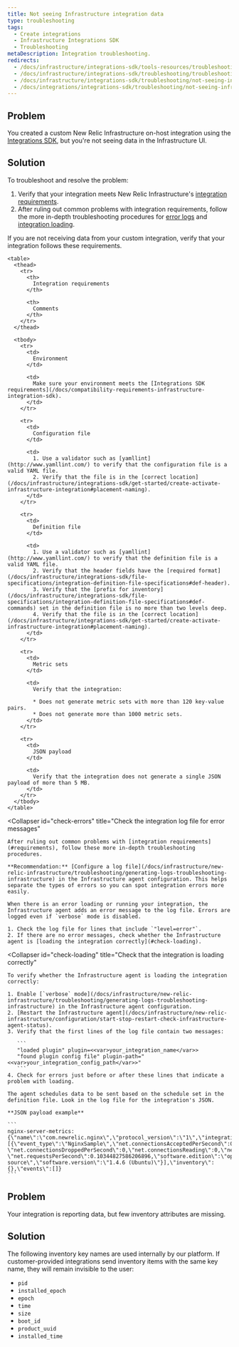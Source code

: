 ```yaml
---
title: Not seeing Infrastructure integration data
type: troubleshooting
tags:
  - Create integrations
  - Infrastructure Integrations SDK
  - Troubleshooting
metaDescription: Integration troubleshooting.
redirects:
  - /docs/infrastructure/integrations-sdk/tools-resources/troubleshooting-not-seeing-integration-data
  - /docs/infrastructure/integrations-sdk/troubleshooting/troubleshooting-not-seeing-integration-data
  - /docs/infrastructure/integrations-sdk/troubleshooting/not-seeing-infrastructure-integration-data
  - /docs/integrations/integrations-sdk/troubleshooting/not-seeing-infrastructure-integration-data
---
```


## Problem

You created a custom New Relic Infrastructure on-host integration using the [Integrations SDK](/docs/integrations/integrations-sdk/getting-started/introduction-infrastructure-integrations-sdk), but you're not seeing data in the Infrastructure UI.

## Solution

To troubleshoot and resolve the problem:

1. Verify that your integration meets New Relic Infrastructure's [integration requirements](#requirements).
2. After ruling out common problems with integration requirements, follow the more in-depth troubleshooting procedures for [error logs](#check-errors) and [integration loading](#check-loading).

<CollapserGroup>
  <Collapser
    id="requirements"
    title="Troubleshoot integration requirements"
  >
    If you are not receiving data from your custom integration, verify that your integration follows these requirements.

    <table>
      <thead>
        <tr>
          <th>
            Integration requirements
          </th>

          <th>
            Comments
          </th>
        </tr>
      </thead>

      <tbody>
        <tr>
          <td>
            Environment
          </td>

          <td>
            Make sure your environment meets the [Integrations SDK requirements](/docs/compatibility-requirements-infrastructure-integration-sdk).
          </td>
        </tr>

        <tr>
          <td>
            Configuration file
          </td>

          <td>
            1. Use a validator such as [yamllint](http://www.yamllint.com/) to verify that the configuration file is a valid YAML file.
            2. Verify that the file is in the [correct location](/docs/infrastructure/integrations-sdk/get-started/create-activate-infrastructure-integration#placement-naming).
          </td>
        </tr>

        <tr>
          <td>
            Definition file
          </td>

          <td>
            1. Use a validator such as [yamllint](http://www.yamllint.com/) to verify that the definition file is a valid YAML file.
            2. Verify that the header fields have the [required format](/docs/infrastructure/integrations-sdk/file-specifications/integration-definition-file-specifications#def-header).
            3. Verify that the [prefix for inventory](/docs/infrastructure/integrations-sdk/file-specifications/integration-definition-file-specifications#def-commands) set in the definition file is no more than two levels deep.
            4. Verify that the file is in the [correct location](/docs/infrastructure/integrations-sdk/get-started/create-activate-infrastructure-integration#placement-naming).
          </td>
        </tr>

        <tr>
          <td>
            Metric sets
          </td>

          <td>
            Verify that the integration:

            * Does not generate metric sets with more than 120 key-value pairs.
            * Does not generate more than 1000 metric sets.
          </td>
        </tr>

        <tr>
          <td>
            JSON payload
          </td>

          <td>
            Verify that the integration does not generate a single JSON payload of more than 5 MB.
          </td>
        </tr>
      </tbody>
    </table>
  </Collapser>

  <Collapser
    id="check-errors"
    title="Check the integration log file for error messages"
  >
    After ruling out common problems with [integration requirements](#requirements), follow these more in-depth troubleshooting procedures.

    **Recommendation:** [Configure a log file](/docs/infrastructure/new-relic-infrastructure/troubleshooting/generating-logs-troubleshooting-infrastructure) in the Infrastructure agent configuration. This helps separate the types of errors so you can spot integration errors more easily.

    When there is an error loading or running your integration, the Infrastructure agent adds an error message to the log file. Errors are logged even if `verbose` mode is disabled.

    1. Check the log file for lines that include `"level=error"`.
    2. If there are no error messages, check whether the Infrastructure agent is [loading the integration correctly](#check-loading).
  </Collapser>

  <Collapser
    id="check-loading"
    title="Check that the integration is loading correctly"
  >
    To verify whether the Infrastructure agent is loading the integration correctly:

    1. Enable [`verbose` mode](/docs/infrastructure/new-relic-infrastructure/troubleshooting/generating-logs-troubleshooting-infrastructure) in the Infrastructure agent configuration.
    2. [Restart the Infrastructure agent](/docs/infrastructure/new-relic-infrastructure/configuration/start-stop-restart-check-infrastructure-agent-status).
    3. Verify that the first lines of the log file contain two messages:

       ```
       "loaded plugin" plugin=<<var>your_integration_name</var>>
       "found plugin config file" plugin-path="<<var>your_integration_config_path</var>>"
       ```
    4. Check for errors just before or after these lines that indicate a problem with loading.

    The agent schedules data to be sent based on the schedule set in the definition file. Look in the log file for the integration's JSON.

    **JSON payload example**

    ```
    nginx-server-metrics: {\"name\":\"com.newrelic.nginx\",\"protocol_version\":\"1\",\"integration_version\":\"0.5.0\",\"metrics\":
    [{\"event_type\":\"NginxSample\",\"net.connectionsAcceptedPerSecond\":0.10344827586206896,\"net.connectionsActive\":1,
    \"net.connectionsDroppedPerSecond\":0,\"net.connectionsReading\":0,\"net.connectionsWaiting\":0,\"net.connectionsWriting\":1,
    \"net.requestsPerSecond\":0.10344827586206896,\"software.edition\":\"open source\",\"software.version\":\"1.4.6 (Ubuntu)\"}],\"inventory\":{},\"events\":[]}
    ```
  </Collapser>
</CollapserGroup>

## Problem

Your integration is reporting data, but few inventory attributes are missing.

## Solution

The following inventory key names are used internally by our platform. If
customer-provided integrations send inventory items with the same key name,
they will remain invisible to the user:

* `pid`
* `installed_epoch`
* `epoch`
* `time`
* `size`
* `boot_id`
* `product_uuid`
* `installed_time`
